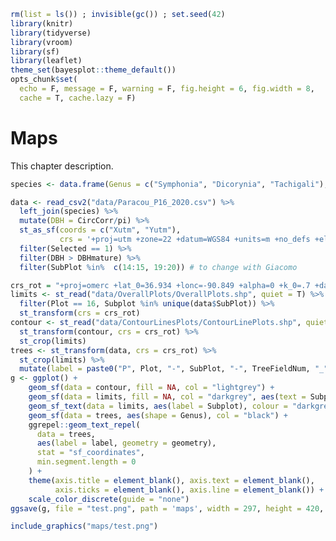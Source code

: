 ```r
rm(list = ls()) ; invisible(gc()) ; set.seed(42)
library(knitr)
library(tidyverse)
library(vroom)
library(sf)
library(leaflet)
theme_set(bayesplot::theme_default())
opts_chunk$set(
  echo = F, message = F, warning = F, fig.height = 6, fig.width = 8,
  cache = T, cache.lazy = F)
```

# Maps

This chapter description.

```r
species <- data.frame(Genus = c("Symphonia", "Dicorynia", "Tachigali"), Selected = 1, DBHmature = c(17, 22, 15)) # from @Hardy2005
```


```r
data <- read_csv2("data/Paracou_P16_2020.csv") %>%
  left_join(species) %>%
  mutate(DBH = CircCorr/pi) %>% 
  st_as_sf(coords = c("Xutm", "Yutm"),
           crs = '+proj=utm +zone=22 +datum=WGS84 +units=m +no_defs +ellps=WGS84 +towgs84=0,0,0') %>% 
  filter(Selected == 1) %>% 
  filter(DBH > DBHmature) %>% 
  filter(SubPlot %in%  c(14:15, 19:20)) # to change with Giacomo
```

```r
crs_rot = "+proj=omerc +lat_0=36.934 +lonc=-90.849 +alpha=0 +k_0=.7 +datum=WGS84 +units=m +no_defs +gamma=20"
limits <- st_read("data/OverallPlots/OverallPlots.shp", quiet = T) %>% 
  filter(Plot == 16, Subplot %in% unique(data$SubPlot)) %>% 
  st_transform(crs = crs_rot)
contour <- st_read("data/ContourLinesPlots/ContourLinePlots.shp", quiet = T) %>% 
  st_transform(contour, crs = crs_rot) %>% 
  st_crop(limits)
trees <- st_transform(data, crs = crs_rot) %>% 
  st_crop(limits) %>% 
  mutate(label = paste0("P", Plot, "-", SubPlot, "-", TreeFieldNum, "_", substr(Genus, 1, 1)))
g <- ggplot() +
    geom_sf(data = contour, fill = NA, col = "lightgrey") +
    geom_sf(data = limits, fill = NA, col = "darkgrey", aes(text = Subplot)) +
    geom_sf_text(data = limits, aes(label = Subplot), colour = "darkgrey") +
    geom_sf(data = trees, aes(shape = Genus), col = "black") +
    ggrepel::geom_text_repel(
      data = trees,
      aes(label = label, geometry = geometry),
      stat = "sf_coordinates",
      min.segment.length = 0
    ) +
    theme(axis.title = element_blank(), axis.text = element_blank(), 
          axis.ticks = element_blank(), axis.line = element_blank()) +
    scale_color_discrete(guide = "none")
ggsave(g, file = "test.png", path = 'maps', width = 297, height = 420, unit = 'mm', dpi = 300, bg = "white")
```

```r
include_graphics("maps/test.png")
```


